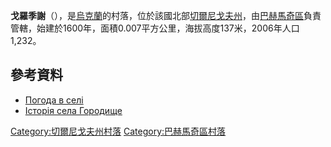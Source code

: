 {{coord|51|16|21|N|32|47|48|E|scale:100000|display=title}}

'''戈羅季謝'''（{{lang-uk|Городище}}），是[[烏克蘭|烏克蘭]]的村落，位於該國北部[[切爾尼戈夫州|切爾尼戈夫州]]，由[[巴赫馬奇區|巴赫馬奇區]]負責管轄，始建於1600年，面積0.007平方公里，海拔高度137米，2006年人口1,232。

==參考資料==
* [http://weather.in.ua/ua/chernigovskaja/5640 Погода в селі ] {{Wayback|url=http://weather.in.ua/ua/chernigovskaja/5640 |date=20200713051254 }}
* [https://web.archive.org/web/20140614072912/http://tour-cn.com.ua/publ/istorija_sela_gorodishhe/70-1-0-869 Історія села Городище ]

[[Category:切爾尼戈夫州村落|Category:切爾尼戈夫州村落]]
[[Category:巴赫馬奇區村落|Category:巴赫馬奇區村落]]


{{Chernihiv-geo-stub}}